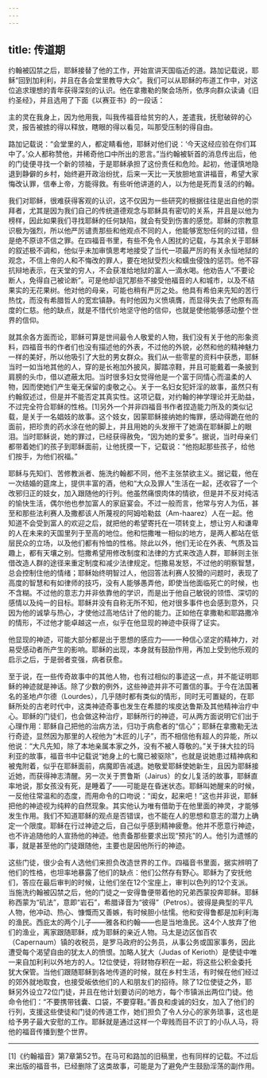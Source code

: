 ```yaml
---
---
---
```

title: 传道期
---




约翰被囚禁之后，耶稣接替了他的工作，开始宣讲天国临近的道。路加记载说，耶稣“回到加利利，并且在各会堂里教导大众”。我们可以从耶稣的布道工作中，对这位追求理想的青年获得深刻的认识。他在拿撒勒的聚会场所，依序向群众读诵《旧约圣经》，并且选用了下面《以赛亚书》的一段话：

主的灵在我身上，因为他用我，叫我传福音给贫穷的人，差遣我，抚慰破碎的心灵，报告被掳的得以释放，瞎眼的得以看见，叫那受压制的得自由。



路加记载说：“会堂里的人，都定睛看他，耶稣对他们说：‘今天这经应验在你们耳中了。’众人都称赞他，并稀奇他口中所出的恩言。”当约翰被斩首的消息传出后，他的门徒便寻找一个新的领袖，于是耶稣承担了这份责任和危险。起初，他谨慎地隐退到静僻的乡村，始终避开政治纷扰，后来一天比一天放胆地宣讲福音，希望大家悔改认罪，信奉上帝，方能得救。有些听他讲道的人，以为他是死而复活的约翰。

我们对耶稣，很难获得客观的认识，这不仅因为一些研究的根据往往是出自他的崇拜者，尤其是因为我们自己的传统道德观念与耶稣具有密切的关系，并且是以他为榜样，因此如果我们寻找耶稣的任何缺陷，就会有受到伤害的感觉。耶稣的宗教意识极为强烈，所以他严厉谴责那些和他观点不同的人，他能够宽恕任何的过错，但是绝不原谅不信之罪。在四福音书里，有些不免令人困扰的记载，与其余关于耶稣的叙述极不调和，他似乎未加审慎思考地接受了当代一项最严厉的有关永恒地狱的观念，不信上帝的人和不悔改的罪人，要在地狱受烈火和蠕虫侵蚀的惩罚。他不容抗辩地表示，在天堂的穷人，不会获准给地狱的富人一滴水喝。他劝告人“不要论断人，免得自己被论断”。可是他却诅咒那些不接受他福音的人和城市，以及不结果实的无花果树。他对他的母亲，可能也稍有严厉之处。他具有希伯来先知的苦行热忱，而没有希腊哲人的宽宏镇静。有时他因为义愤填膺，而显得失去了他原有高度的仁慈。他的缺点，就是不惜代价地坚守他的信仰，也就是使他能够感动整个世界的信仰。

就其余各方面而论，耶稣可算是世间最令人敬爱的人物，我们没有关于他的形象资料，四福音书的作者们也没有描述他的外表，不过他的外貌，必然和他的精神魅力一样的美好，所以他吸引了大批的男女群众。我们从一些零星的资料中获悉，耶稣当时一如当地其他的人，穿的是长袍加外披风，脚踏凉鞋，并且可能戴着一条披到肩膀的头巾，借以遮蔽太阳。当时很多妇女觉得他是一个富于同情心而温柔的人物，因而使她们产生毫无保留的虔敬之心。关于一名妇女犯奸淫的故事，虽然只有约翰叙述过，但是并不能否定其真实性。这项记载，对约翰的神学理论并无助益，不过完全符合耶稣的性格。[1]另外一个并非四福音书作者捏造能力所及的类似记载，是关于一名娼妓的故事。这个妓女，因蒙耶稣接纳她的悔罪，感动得跪在他的面前，把珍贵的药水涂在他的脚上，并且用她的头发擦干了她滴在耶稣脚上的眼泪。当时耶稣说，她的罪过，已经获得赦免，“因为她的爱多”。据说，当时母亲们都带着她们的孩子到耶稣面前，让他抚摸一下，记载说：“他抱起那些孩子，给他们按手，为他们祝福。”

耶稣与先知们、苦修教派者、施洗约翰都不同，他不主张禁欲主义。据记载，他在一次结婚的筵席上，提供丰富的酒，他和“大众及罪人”生活在一起，还收容了一个改邪归正的妓女，加入跟随他的行列。他虽然痛恨肉体的情欲，但是并不反对纯洁的愉快生活，偶尔他也参加富人的家庭宴会。不过一般而言，他常与穷人为伍，甚至和那些法利赛人及撒都该人所蔑视的阿姆哈勒兹（Am-haarez）人在一起。他知道不会受到富人的欢迎之后，就把他的希望寄托在一项转变上，想让穷人和谦卑的人在未来的天国里列于至高的地位。他和恺撒唯一相似的地方，是两人都站在低层民众的立场，以及他们都有怜恤的性格。除此以外，他们无论在外表、气质及旨趣上，都有天壤之别。恺撒希望用修改制度和法律的方式来改造人群，耶稣则主张借改造人群的途径来重定制度和减少法律规定。恺撒易发怒，不过他的明察智慧，总会控制住他的情绪；耶稣始终明智过人，他回答法利赛人狡猾的问题时，表现了高度的智慧和有如律师的技巧，没有人能够愚弄他，即使当他面临死亡的时候，也不含糊。不过他的意志力并非依靠他的学识，而是出于他自己敏锐的领悟、深切的感情以及纯一的目标。耶稣并没有自称无所不知，他对很多事件也会感到意外，只因为他的诚挚与热心，才使他过高地估计了他的能力。正如他在拿撒勒和耶路撒冷的情形，不过他才能卓越这一点，似乎在他显现的神迹中获得了证实。

他显现的神迹，可能大部分都是出于思想的感应力——一种信心坚定的精神力，对易受感动者所产生的影响。耶稣的出现，本身就有鼓励作用，再加上受到他乐观的启示之后，于是弱者变强，病者获愈。

至于说，在一些传奇故事中的其他人物，也有过相似的事迹这一点，并不能证明耶稣的神迹就是神话。除了少数的例外，这些神迹并非不可置信的事。于今在法国著名的圣地卢尔德（Lourdes），几乎随时都有类似的情形，同时无可置疑的，在耶稣所处的古老时代中，这类神迹奇事也发生在希腊的埃皮达鲁斯及其他精神治疗中心。耶稣的门徒们，也会做这种治疗，耶稣所行的神迹，可从两方面说明它们出于心理作用：耶稣自己把他的治病方法，归功于病愈者的“信心”；耶稣在拿撒勒无法行奇迹，显然因为那里的人视他为“木匠的儿子”，而不相信他有超人的异能，所以他说：“大凡先知，除了本地亲属本家之外，没有不被人尊敬的。”关于抹大拉的玛利亚的故事，福音书中记载说“她身上的七魔已被驱除”，也就是说她患过精神病和被鬼附着，似乎在耶稣面前，病魔即告减退。她敬爱耶稣使她新生，且因为耶稣接近她，而获得神志清醒。另一次关于贾鲁斯（Jairus）的女儿复活的故事，耶稣直率地说，那女孩没有死，是睡着了——可能是在昏迷状态。耶稣叫她醒来的时候，一反他往常温和的态度，而用命令的口吻说：“闺女，起来吧！”这也并非说，耶稣把他的神迹视为纯粹的自然现象。其实他认为唯有借助于在他里面的神灵，才能够发生作用。我们不知道耶稣的观点是否错误，也不能在人的思想和意志的潜力上确定一个限度。耶稣在行过神迹之后，自己似乎感到精神疲惫。他并不愿意行神迹，也不许追随他的人宣扬他的神迹。他责备那些要求出现“预兆”的人。他引为遗憾的事，就是甚至他的门徒跟随他，主要也是因他所行的神迹。

这些门徒，很少会有人选他们来担负改造世界的工作。四福音书里面，据实辨明了他们的性格，也坦率地暴露了他们的缺点：他们公然存有野心。耶稣为了安抚他们，答应在最后审判的时候，让他们坐在12个宝座上，审判以色列的12个支派。当施洗约翰被囚禁之后，他的门徒之一安得鲁便带着他的兄弟西蒙投奔耶稣。耶稣称西蒙为“矶法”，意即“岩石”，希腊译音为“彼得”（Petros）。彼得是典型的平凡人物，他冲动、热心、慷慨而又善嫉，有时候胆小怯懦。他和安得鲁都是加利利海的渔民。西庇太的两个儿子——雅各和约翰——也是当地渔民。这4个人放弃了他们的渔业，离家跟随耶稣，成为耶稣的亲近人物。马太是边区伽百农（Capernaum）镇的收税员，是罗马政府的公务员，从事公务或国家事务，因此遭受每个渴望自由的犹太人的愤恨。加略人犹大（Judas of Kerioth）是使徒中唯一来自加利利以外地方的人。12位使徒，将财物存积在一起，将这些公积金委托犹大保管。当他们跟随耶稣到各地传道的时候，就在乡村生活，有时候在他们经过的郊外就地取食，也接受皈依他们的人和朋友们的招待。除了12位使徒之外，耶稣另外设立72位门徒，并且在他计划要访问的地方，每个市镇派出两位门徒。他命令他们：“不要携带钱囊、口袋，不要穿鞋。”善良和虔诚的妇女，加入了他们的行列，支援这些使徒和门徒的传道工作，她们担负了令人分心的家务琐事，这也是给予男子最大安慰的工作。耶稣就是通过这样一个卑贱而目不识丁的小队人马，将他的福音传播到整个世界。



* * *



[1]《约翰福音》第7章第52节。在马可和路加的旧稿里，也有同样的记载。不过后来出版的福音书，已经删除了这类故事，可能是为了避免产生鼓励淫荡的副作用。